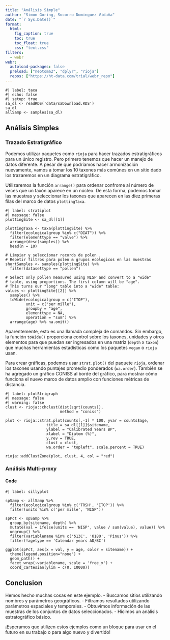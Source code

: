 ```yaml
---
title: "Análisis Simple"
author: "Simon Goring, Socorro Dominguez Vidaña"
date: "`r Sys.Date()`"
format:
  html:
    fig_caption: true
    toc: true
    toc_float: true
    css: "text.css"
filters:
  - webr
webr: 
  autoload-packages: false
  preload: ["neotoma2", "dplyr", "rioja"]
  repos: ["https://ht-data.com/trial/webr_repo"]
---
```

```webr-r
#| label: taxa
#| echo: false
#| setup: true
sa_dl <- readRDS('data/saDownload.RDS')
sa_dl
allSamp <- samples(sa_dl)
```

## Análisis Simples

### Trazado Estratigráfico

Podemos utilizar paquetes como `rioja` para hacer trazados estratigráficos para un único registro. Pero primero tenemos que hacer un manejo de datos diferente. A pesar de que podríamos hacer armonización nuevamente, vamos a tomar los 10 taxones más comúnes en un sitio dado los trazaremos en un diagrama estratigráfico.

Utilizaremos la función `arrange()` para ordenar confrome al número de veces que un taxón aparece en un núcleo. De esta forma, podemos tomar las muestras y seleccionar los taxones que aparecen en las diez primeras filas del marco de datos `plottingTaxa`.

```webr-r
#| label: stratiplot
#| message: false
plottingSite <- sa_dl[[1]]

plottingTaxa <- taxa(plottingSite) %>%
  filter(ecologicalgroup %in% c("DIAT")) %>%
  filter(elementtype == "valve") %>%
  arrange(desc(samples)) %>% 
  head(n = 10)

# Limpiar y seleccionar records de polen .
# Repetir filtros para polen & grupos ecologicos en las muestras
shortSamples <- samples(plottingSite) %>% 
  filter(datasettype == "pollen")

# Select only pollen measured using NISP and convert to a "wide"
# table, using proportions. The first column will be "age".
# This turns our "long" table into a "wide" table:
values <- plottingSite[[2]] %>%
  samples() %>%
  toWide(ecologicalgroup = c("ITOP"),
         unit = c("per mille"),
         groupby = "age",
         elementtype = NA,
         operation = "sum") %>%
  arrange(age) %>% na.omit()
```

Aparentemente, esto es una llamada compleja de comandos. Sin embargo, la función `toWide()` proporciona control sobre los taxones, unidades y otros elementos para que puedan ser ingresados en una matriz (`depth` x `taxon`) que muchas herramientas estadísticas como los paquetes `vegan` o `rioja` usan.

Para crear gráficas, podemos usar `strat.plot()` del paquete `rioja`, ordenar los taxones usando puntajes promedio ponderados (`wa.order`). También se ha agregado un gráfico CONISS al borde del gráfico, para mostrar cómo funciona el nuevo marco de datos amplio con funciones métricas de distancia.

```webr-r
#| label: plotStrigraph
#| message: false
#| warning: false
clust <- rioja::chclust(dist(sqrt(counts)),
                        method = "coniss")

plot <- rioja::strat.plot(counts[,-1] * 100, yvar = counts$age,
                  title = sa_dl[[1]]$sitename,
                  ylabel = "Calibrated Years BP",
                  xlabel = "Diatom (%)",
                  y.rev = TRUE,
                  clust = clust,
                  wa.order = "topleft", scale.percent = TRUE)

rioja::addClustZone(plot, clust, 4, col = "red")
```

### Análisis Multi-proxy {.tabset}

#### Code

```webr-r
#| label: sillyplot

spSamp <- allSamp %>%
  filter(ecologicalgroup %in% c('TRSH', 'ITOP')) %>%
  filter(units %in% c('per mille', 'NISP'))
  
spPct <- spSamp %>%
  group_by(sitename, depth) %>%
  mutate(val = ifelse(units == 'NISP', value / sum(value), value)) %>%
  ungroup() %>%
  filter(variablename %in% c('δ13C', 'δ18O', 'Pinus')) %>%
  filter(!agetype == 'Calendar years AD/BC')

ggplot(spPct, aes(x = val, y = age, color = sitename)) +
  theme(legend.position="none") +
  geom_path() +
  facet_wrap(~variablename, scale = 'free_x') +
  coord_cartesian(ylim = c(0, 10000))

```

## Conclusion

Hemos hecho muchas cosas en este ejemplo. 
- Buscamos sitios utilizando nombres y parámetros geográficos. 
- Filtramos resultados utilizando parámetros espaciales y temporales. 
- Obtuvimos información de las muestras de los conjuntos de datos seleccionados.
- Hicimos un análisis estratográfico básico.  

¡Esperamos que utilizen estos ejemplos como un bloque para usar en el futuro en su trabajo o para algo nuevo y divertido!